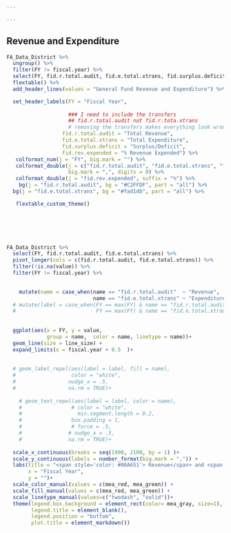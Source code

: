 ```yaml
---

---
```


## Revenue and Expenditure

```r




FA_Data_District %>%
  ungroup() %>% 
  filter(FY != fiscal.year) %>% 
  select(FY, fid.r.total.audit, fid.e.total.xtrans, fid.surplus.deficit, fid.rev.expended) %>% 
  flextable() %>% 
  add_header_lines(values = "General Fund Revenue and Expenditure") %>% 

  set_header_labels(FY = "Fiscal Year",
                    
                    ### I need to include the transfers 
                    ## fid.r.total.audit not fid.r.tota.xtrans 
                    # removing the transfers makes everything look wrong
                  fid.r.total.audit = "Total Revenue",
                  fid.e.total.xtrans = "Total Expenditure",
                  fid.surplus.deficit = "Surplus/Deficit",
                  fid.rev.expended = "% Revenue Expended") %>% 
   colformat_num(j = "FY", big.mark = "") %>%
   colformat_double(j = c("fid.r.total.audit", "fid.e.total.xtrans", "fid.surplus.deficit"), 
                    big.mark = ",", digits = 0) %>%
   colformat_double(j = "fid.rev.expended", suffix = "%") %>% 
    bg(j = "fid.r.total.audit", bg = "#C2FFDF", part = "all") %>%
  bg(j = "fid.e.total.xtrans", bg = "#fad1db", part = "all") %>% 

   flextable_custom_theme()



  
  
```


```r

FA_Data_District %>% 
  select(FY, fid.r.total.audit, fid.e.total.xtrans) %>% 
  pivot_longer(cols = c(fid.r.total.audit, fid.e.total.xtrans)) %>% 
  filter(!is.na(value)) %>%
  filter(FY != fiscal.year) %>% 

  
    mutate(name = case_when(name == "fid.r.total.audit"  ~ "Revenue",
                            name == "fid.e.total.xtrans" ~ "Expenditure")) %>% 
  # mutate(label = case_when(FY == max(FY) & name == "fid.r.total.audit"  ~ "Revenue      ",
  #                          FY == max(FY) & name == "fid.e.total.xtrans" ~ "Expenditure")) %>% 
  
  
  ggplot(aes(x = FY, y = value, 
             group = name,  color = name, linetype = name))+
  geom_line(size = line_size) +
  expand_limits(x = fiscal.year + 0.5  )+
  
  
  # geom_label_repel(aes(label = label, fill = name),
  #                  color = "white",
  #                 nudge_x = .5,
  #                 na.rm = TRUE)+
  
    # geom_text_repel(aes(label = label, color = name),
    #                # color = "white",
    #                  min.segment.length = 0.2,
    #                box.padding = 1,
    #                # force = .5,
    #               # nudge_x = .5,
    #               na.rm = TRUE)+
  
  scale_x_continuous(breaks = seq(1990, 2100, by = 1) )+
  scale_y_continuous(labels = number_format(big.mark = ",")) +
  labs(title = "<span style='color: #00A651'> Revenue</span> and <span style='color: #C2002F'> Expenditure</span>",
       x = "Fiscal Year",
       y = "")+
  scale_color_manual(values = c(mea_red, mea_green)) +
  scale_fill_manual(values = c(mea_red, mea_green)) +
  scale_linetype_manual(values=c("twodash", "solid"))+
  theme(legend.box.background = element_rect(color= mea_gray, size=1),
        legend.title = element_blank(),
        legend.position = "bottom",
        plot.title = element_markdown())


```






